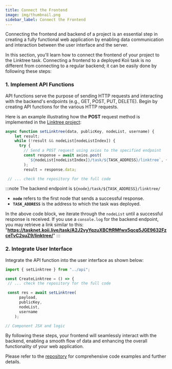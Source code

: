 ```yaml
---
title: Connect the Frontend
image: img/thumbnail.png
sidebar_label: Connect the Frontend
---
```


Connecting the frontend and backend of a project is an essential step in creating a fully functional web application by enabling data communication and interaction between the user interface and the server.

In this section, you'll learn how to connect the frontend of your project to the Linktree task. Connecting a frontend to a deployed Koii task is no different from connecting
to a regular backend; it can be easily done by following these steps:

### 1. Implement API Functions

API functions serve the purpose of sending HTTP requests and interacting with the backend's endpoints (e.g., GET, POST, PUT, DELETE). Begin by creating API functions for the various HTTP requests.

Here is an example illustrating how the **POST** request method is implemented in the [Linktree project](https://github.com/koii-network/linktree-app/blob/main/src/api.js#L143):

```javascript
async function setLinktree(data, publicKey, nodeList, username) {
    let result;
    while (!result && nodeList[nodeListIndex]) {
      try {
        // Send a POST request using axios to the specified endpoint
        const response = await axios.post(
          `${nodeList[nodeListIndex]}/task/${TASK_ADDRESS}/linktree`, {payload,}
        );
        result = response.data;

 // ... check the repository for the full code
```

:::note
The backend endpoint is `${node}/task/${TASK_ADDRESS}/linktree/`

- **`node`** refers to the first node that sends a successful response.
- **`TASK_ADDRESS`** is the address to which the task was deployed.

In the above code block, we iterate through the `nodeList` until a successful response is received. If you use a `console.log` for the backend endpoint, you may retrieve a link similar to this: "**https://tasknet.koii.live/task/A2J2vyYqzuXBCftRMfwx5qcq5JGE9632FzceTvC2suZ9/linktree/**"
:::

### 2. Integrate User Interface

Integrate the API function into the user interface as shown below:

```js
import { setLinktree } from "../api";

const CreateLinktree = () => {
 // ... check the repository for the full code

 const res = await setLinktree(
      payload,
      publicKey,
      nodeList,
      username
    );

// Component JSX and logic
```

By following these steps, your frontend will seamlessly interact with the backend, enabling a smooth flow of data and enhancing the overall functionality of your web application.

Please refer to the [repository](https://github.com/koii-network/linktree-app) for comprehensive code examples and further details.
